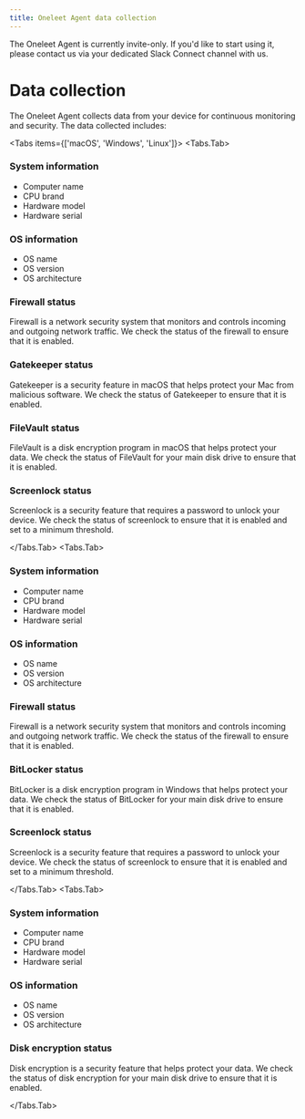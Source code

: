 ```yaml
---
title: Oneleet Agent data collection
---
```



<Callout type="warning">
  The Oneleet Agent is currently invite-only. If you'd like to start using it, please contact us via your dedicated Slack Connect channel with us.
</Callout>

# Data collection

The Oneleet Agent collects data from your device for continuous monitoring and security. The data collected includes:

<Tabs items={['macOS', 'Windows', 'Linux']}>
  <Tabs.Tab>
### System information

- Computer name
- CPU brand
- Hardware model
- Hardware serial

### OS information

- OS name
- OS version
- OS architecture

### Firewall status

Firewall is a network security system that monitors and controls incoming and outgoing network traffic. We check the status of the firewall to ensure that it is enabled.

### Gatekeeper status

Gatekeeper is a security feature in macOS that helps protect your Mac from malicious software. We check the status of Gatekeeper to ensure that it is enabled.

### FileVault status

FileVault is a disk encryption program in macOS that helps protect your data. We check the status of FileVault for your main disk drive to ensure that it is enabled.

### Screenlock status

Screenlock is a security feature that requires a password to unlock your device. We check the status of screenlock to ensure that it is enabled and set to a minimum threshold.

  </Tabs.Tab>
  <Tabs.Tab>
  ### System information

- Computer name
- CPU brand
- Hardware model
- Hardware serial

### OS information

- OS name
- OS version
- OS architecture

### Firewall status

Firewall is a network security system that monitors and controls incoming and outgoing network traffic. We check the status of the firewall to ensure that it is enabled.

### BitLocker status

BitLocker is a disk encryption program in Windows that helps protect your data. We check the status of BitLocker for your main disk drive to ensure that it is enabled.

### Screenlock status

Screenlock is a security feature that requires a password to unlock your device. We check the status of screenlock to ensure that it is enabled and set to a minimum threshold.

  </Tabs.Tab>
  <Tabs.Tab>
  ### System information

- Computer name
- CPU brand
- Hardware model
- Hardware serial

### OS information

- OS name
- OS version
- OS architecture

### Disk encryption status

Disk encryption is a security feature that helps protect your data. We check the status of disk encryption for your main disk drive to ensure that it is enabled.

  </Tabs.Tab>
</Tabs>
